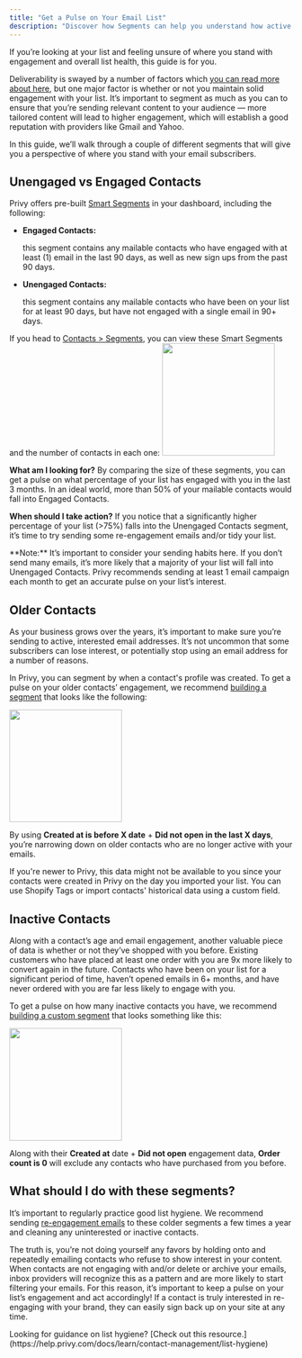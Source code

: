 ```yaml
---
title: "Get a Pulse on Your Email List"
description: "Discover how Segments can help you understand how active and engaged your list is."
---
```


If you’re looking at your list and feeling unsure of where you stand with engagement and overall list health, this guide is for you.

Deliverability is swayed by a number of factors which [you can read more about here](https://help.privy.com/docs/learn/deliverability/understanding-deliverability#what-factors-impact-delivery-and-deliverability), but one major factor is whether or not you maintain solid engagement with your list. It’s important to segment as much as you can to ensure that you’re sending relevant content to your audience — more tailored content will lead to higher engagement, which will establish a good reputation with providers like Gmail and Yahoo.

In this guide, we’ll walk through a couple of different segments that will give you a perspective of where you stand with your email subscribers.

## Unengaged vs Engaged Contacts

Privy offers pre-built [Smart Segments](https://help.privy.com/docs/learn/email-campaigns/segmentation#smart-segments) in your dashboard, including the following:

* **Engaged Contacts:**

  this segment contains any mailable contacts who have engaged with at least (1) email in the last 90 days, as well as new sign ups from the past 90 days.

* **Unengaged Contacts:**

  this segment contains any mailable contacts who have been on your list for at least 90 days, but have not engaged with a single email in 90+ days.

If you head to [Contacts > Segments](https://dashboard.privy.com/segments), you can view these Smart Segments and the number of contacts in each one:
<img height="200" src="/images/strategy-guides/unengaged-vs-engaged.png" />

<Icon icon="eyes" /> **What am I looking for?** By comparing the size of these segments, you can get a pulse on what percentage of your list has engaged with you in the last 3 months. In an ideal world, more than 50% of your mailable contacts would fall into Engaged Contacts.

<Icon icon="circle-exclamation" /> **When should I take action?** If you notice that a significantly higher percentage of your list (>75%) falls into the Unengaged Contacts segment, it’s time to try sending some re-engagement emails and/or tidy your list.

<Warning>
  **Note:** It’s important to consider your sending habits here. If you don’t send many emails, it’s more likely that a majority of your list will fall into Unengaged Contacts. Privy recommends sending at least 1 email campaign each month to get an accurate pulse on your list’s interest.
</Warning>

## Older Contacts

As your business grows over the years, it’s important to make sure you’re sending to active, interested email addresses. It’s not uncommon that some subscribers can lose interest, or potentially stop using an email address for a number of reasons.

In Privy, you can segment by when a contact's profile was created. To get a pulse on your older contacts’ engagement, we recommend [building a segment](https://help.privy.com/docs/learn/email-campaigns/segmentation#create-a-new-segment) that looks like the following:

<img height="200" src="/images/strategy-guides/older-contacts-segment.png" />

By using **Created at is before X date** + **Did not open in the last X days**, you’re narrowing down on older contacts who are no longer active with your emails.

<Warning>
  If you're newer to Privy, this data might not be available to you since your contacts were created in Privy on the day you imported your list. You can use Shopify Tags or import contacts' historical data using a custom field.
</Warning>

## Inactive Contacts

Along with a contact’s age and email engagement, another valuable piece of data is whether or not they’ve shopped with you before. Existing customers who have placed at least one order with you are 9x more likely to convert again in the future. Contacts who have been on your list for a significant period of time, haven’t opened emails in 6+ months, and have never ordered with you are far less likely to engage with you.

To get a pulse on how many inactive contacts you have, we recommend [building a custom segment](https://help.privy.com/docs/learn/email-campaigns/segmentation#create-a-new-segment) that looks something like this:

<img height="200" src="/images/strategy-guides/inactive-contacts.png" />

Along with their **Created at** date + **Did not open** engagement data, **Order count is 0** will exclude any contacts who have purchased from you before.

## What should I do with these segments?

It’s important to regularly practice good list hygiene. We recommend sending [re-engagement emails](https://help.privy.com/docs/guides/deliverability/re-engagement-emails) to these colder segments a few times a year and cleaning any uninterested or inactive contacts. 

The truth is, you’re not doing yourself any favors by holding onto and repeatedly emailing contacts who refuse to show interest in your content. When contacts are not engaging with and/or delete or archive your emails, inbox providers will recognize this as a pattern and are more likely to start filtering your emails. For this reason, it’s important to keep a pulse on your list’s engagement and act accordingly! If a contact is truly interested in re-engaging with your brand, they can easily sign back up on your site at any time.

<Tip>
  Looking for guidance on list hygiene? [Check out this resource.](https://help.privy.com/docs/learn/contact-management/list-hygiene)
</Tip>